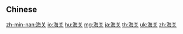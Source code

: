 {{also|海關}}
==Chinese==
{{zh-see|海關}}

[[zh-min-nan:海关]]
[[io:海关]]
[[hu:海关]]
[[mg:海关]]
[[ja:海关]]
[[th:海关]]
[[uk:海关]]
[[zh:海关]]